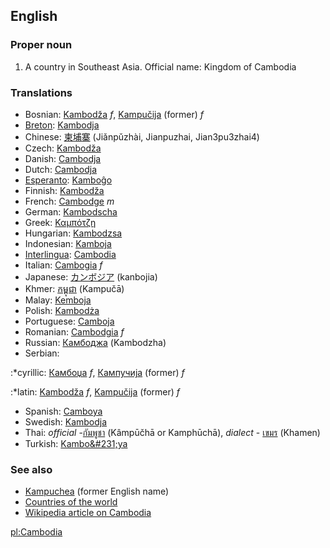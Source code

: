 ==English==

===Proper noun===

# A country in Southeast Asia. Official name: Kingdom of Cambodia


===Translations===
*Bosnian: [[Kambodža]] ''f'', [[Kampučija]] (former) ''f''
*[[Breton]]: [[Kambodja]]
*Chinese: [[柬埔寨]] (Jiǎnpǔzhài, Jianpuzhai, Jian3pu3zhai4)
*Czech: [[Kambodža]]
*Danish: [[Cambodja]]
*Dutch: [[Cambodja]]
*[[Esperanto]]: [[Kamboĝo]]
*Finnish: [[Kambodža]]
*French: [[Cambodge]] ''m''
*German: [[Kambodscha]]
*Greek: [[Καμπότζη]]
*Hungarian: [[Kambodzsa]]
*Indonesian: [[Kamboja]]
*[[Interlingua]]: [[Cambodia]]
*Italian: [[Cambogia]] ''f''
*Japanese: [[カンボジア]] (kanbojia)
*Khmer: [[កម្ពុជា]] (Kampučā)
*Malay: [[Kemboja]]
*Polish: [[Kambodża]]
*Portuguese: [[Camboja]]
*Romanian: [[Cambodgia]] ''f''
*Russian: [[Камбоджа]] (Kambodzha)
*Serbian:
:*cyrillic: [[Камбоџа]] ''f'', [[Кампучија]] (former) ''f''
:*latin: [[Kambodža]] ''f'', [[Kampučija]] (former) ''f''
*Spanish: [[Camboya]]
*Swedish: [[Kambodja]]
*Thai: ''official'' -[[กัมพูชา]] (Kâmpūčhā or Kamphūchā), ''dialect'' - [[เขมร]] (Khamen)
*Turkish: [[Kambo&#231;ya]]

===See also===
*[[Kampuchea]] (former English name)
*[[Countries of the world]]
*[[w:Cambodia|Wikipedia article on Cambodia]]

[[pl:Cambodia]]